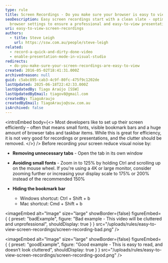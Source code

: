 ```yaml
---
type: rule
title: Screen Recordings - Do you make sure your browser is easy to view?
seoDescription: Easy screen recordings start with a clean slate - optimize your
  browser settings to ensure a professional and easy-to-view presentation.
uri: easy-to-view-screen-recordings
authors:
  - title: Steve Leigh
    url: https://ssw.com.au/people/steve-leigh
related:
  - record-a-quick-and-dirty-done-video
  - enable-presentation-mode-in-visual-studio
redirects:
  - do-you-make-sure-your-screen-recordings-are-easy-to-view
created: 2016-05-02T18:41:31.000Z
archivedreason: null
guid: c5abc895-cab3-4c9f-80fc-475f9c1202de
lastUpdated: 2025-06-18T22:42:33.000Z
lastUpdatedBy: Tiago Araújo [SSW]
lastUpdatedByEmail: tiagov8@gmail.com
createdBy: TiagoAraujo
createdByEmail: TiagoAraujo@ssw.com.au
isArchived: false
---
```


<introEmbed
  body={<>
Most developers like to set up their screen efficiently – often that means small fonts, visible bookmark bars and a huge amount of browser tabs and taskbar items. While this is great for efficiency, it is not very good for recordings or presentations, and the clutter should be removed.
  </>}
/>
Before recording your screen reduce visual noise by:

* **Removing unnecessary tabs** - Open the tab in its own window
* **Avoiding small fonts** - Zoom in to 125% by holding Ctrl and scrolling up on the mouse wheel. If you're using a 4K or large monitor, consider zooming further or increasing your display scale to 175% or 200% instead of the recommended 150%
* **Hiding the bookmark bar**

  * Windows shortcut: Ctrl + Shift + b
  * Mac shortcut: Cmd + Shift + b

<imageEmbed
  alt="Image"
  size="large"
  showBorder={false}
  figureEmbed={ {
    preset: "badExample",
    figure: "Bad example - This video will be cluttered and unprofessional",
    shouldDisplay: true
  } }
  src="/uploads/rules/easy-to-view-screen-recordings/screen-recording-bad.png"
/>

<imageEmbed
  alt="Image"
  size="large"
  showBorder={false}
  figureEmbed={ {
    preset: "goodExample",
    figure: "Good example - This is easy to read, and doesn’t look cluttered",
    shouldDisplay: true
  } }
  src="/uploads/rules/easy-to-view-screen-recordings/screen-recording-good.png"
/>
